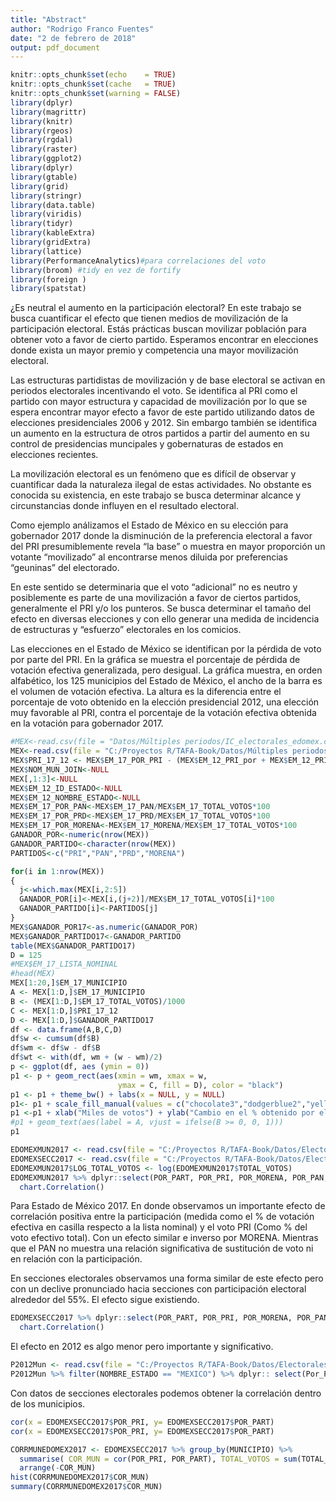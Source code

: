 ```yaml
---
title: "Abstract"
author: "Rodrigo Franco Fuentes"
date: "2 de febrero de 2018"
output: pdf_document
---
```


```r
knitr::opts_chunk$set(echo    = TRUE)
knitr::opts_chunk$set(cache   = TRUE)
knitr::opts_chunk$set(warning = FALSE)
library(dplyr)
library(magrittr)
library(knitr)
library(rgeos)
library(rgdal)
library(raster)
library(ggplot2)
library(dplyr)
library(gtable)
library(grid)
library(stringr)
library(data.table)
library(viridis)
library(tidyr)
library(kableExtra)
library(gridExtra)
library(lattice)
library(PerformanceAnalytics)#para correlaciones del voto 
library(broom) #tidy en vez de fortify
library(foreign )
library(spatstat)
```
¿Es neutral el aumento en la participación electoral? En este trabajo se busca cuantificar el efecto que tienen medios de movilización de la participación electoral. Estás prácticas buscan movilizar población para obtener voto a favor de cierto partido. Esperamos encontrar en elecciones donde exista un mayor premio  y competencia una mayor movilización electoral. 

Las estructuras partidistas de movilización y de base electoral se activan en periodos electorales incentivando el voto. Se identifica al PRI como el partido con mayor estructura y capacidad de movilización por lo que se espera encontrar mayor efecto a favor de este partido utilizando datos de elecciones presidenciales 2006 y 2012. Sin embargo también se identifica un aumento en la estructura de otros partidos a partir del aumento en su control de presidencias muncipales y gobernaturas de estados en elecciones recientes.

La movilización electoral es un fenómeno que es difícil de observar y cuantificar dada la naturaleza ilegal de estas actividades. No obstante es conocida su existencia, en este trabajo se busca determinar alcance y circunstancias donde influyen en el resultado electoral.

Como ejemplo análizamos el Estado de México en su elección para gobernador 2017 donde la disminución de la preferencia electoral a favor del PRI presumiblemente revela "la base" o muestra en mayor proporción un votante "movilizado" al encontrarse menos diluida por preferencias "geuninas" del electorado. 

En este sentido se determinaria que el voto "adicional" no es neutro y posiblemente es parte de una movilización a favor de ciertos partidos, generalmente el PRI y/o los punteros. Se busca determinar el tamaño del efecto en diversas elecciones y con ello generar una medida de incidencia de estructuras y "esfuerzo" electorales en los comicios.

Las elecciones en el Estado de México se identifican por la pérdida de voto por parte del PRI. En la gráfica se muestra el porcentaje de pérdida de votación efectiva generalizada, pero desigual. La gráfica muestra, en orden alfabético, los 125 municipios del Estado de México, el ancho de la barra es el volumen de votación efectiva. La altura es la diferencia entre el porcentaje de voto obtenido en la elección presidencial 2012, una elección muy favorable al PRI, contra el porcentaje de la votación efectiva obtenida en la votación para gobernador 2017. 

```r
#MEX<-read.csv(file = "Datos/Múltiples periodos/IC_electorales_edomex.csv")
MEX<-read.csv(file = "C:/Proyectos R/TAFA-Book/Datos/Múltiples periodos/IC_electorales_edomex.csv")
MEX$PRI_17_12 <- MEX$EM_17_POR_PRI - (MEX$EM_12_PRI_por + MEX$EM_12_PRI_PVEM_por) # cambio porcentual
MEX$NOM_MUN_JOIN<-NULL
MEX[,1:3]<-NULL
MEX$EM_12_ID_ESTADO<-NULL
MEX$EM_12_NOMBRE_ESTADO<-NULL
MEX$EM_17_POR_PAN<-MEX$EM_17_PAN/MEX$EM_17_TOTAL_VOTOS*100
MEX$EM_17_POR_PRD<-MEX$EM_17_PRD/MEX$EM_17_TOTAL_VOTOS*100
MEX$EM_17_POR_MORENA<-MEX$EM_17_MORENA/MEX$EM_17_TOTAL_VOTOS*100
GANADOR_POR<-numeric(nrow(MEX))
GANADOR_PARTIDO<-character(nrow(MEX))
PARTIDOS<-c("PRI","PAN","PRD","MORENA")

for(i in 1:nrow(MEX))
{
  j<-which.max(MEX[i,2:5])
  GANADOR_POR[i]<-MEX[i,(j+2)]/MEX$EM_17_TOTAL_VOTOS[i]*100
  GANADOR_PARTIDO[i]<-PARTIDOS[j]
}
MEX$GANADOR_POR17<-as.numeric(GANADOR_POR)
MEX$GANADOR_PARTIDO17<-GANADOR_PARTIDO
table(MEX$GANADOR_PARTIDO17)
D = 125
#MEX$EM_17_LISTA_NOMINAL
#head(MEX)
MEX[1:20,]$EM_17_MUNICIPIO
A <- MEX[1:D,]$EM_17_MUNICIPIO
B <- (MEX[1:D,]$EM_17_TOTAL_VOTOS)/1000
C <- MEX[1:D,]$PRI_17_12
D <- MEX[1:D,]$GANADOR_PARTIDO17
df <- data.frame(A,B,C,D)
df$w <- cumsum(df$B)
df$wm <- df$w - df$B
df$wt <- with(df, wm + (w - wm)/2)
p <- ggplot(df, aes (ymin = 0))
p1 <- p + geom_rect(aes(xmin = wm, xmax = w, 
                        ymax = C, fill = D), color = "black")
p1 <- p1 + theme_bw() + labs(x = NULL, y = NULL) 
p1<- p1 + scale_fill_manual(values = c("chocolate3","dodgerblue2","yellow2","chartreuse4"))
p1 <-p1 + xlab("Miles de votos") + ylab("Cambio en el % obtenido por el alianza PRI()")
#p1 + geom_text(aes(label = A, vjust = ifelse(B >= 0, 0, 1)))
p1 
```




```r
EDOMEXMUN2017 <- read.csv(file = "C:/Proyectos R/TAFA-Book/Datos/Electorales/Edomex/EDOMEXMUN2017.csv")
EDOMEXSECC2017 <- read.csv(file = "C:/Proyectos R/TAFA-Book/Datos/Electorales/Edomex/EDOMEXSECC2017.csv")
EDOMEXMUN2017$LOG_TOTAL_VOTOS <- log(EDOMEXMUN2017$TOTAL_VOTOS)
EDOMEXMUN2017 %>% dplyr::select(POR_PART, POR_PRI, POR_MORENA, POR_PAN, LOG_TOTAL_VOTOS) %>%
  chart.Correlation()
```

Para Estado de México 2017. En donde observamos un importante efecto de correlación positiva entre la participación (medida como el % de votación efectiva en casilla respecto a la lista nominal) y el voto PRI (Como % del voto efectivo total). Con un efecto similar e inverso por MORENA. Mientras que el PAN no muestra una relación significativa de sustitución de voto ni en relación con la participación. 

En secciones electorales observamos una forma similar de este efecto pero con un declive pronunciado hacia secciones con participación electoral alrededor del 55%. El efecto sigue existiendo.
```r
EDOMEXSECC2017 %>% dplyr::select(POR_PART, POR_PRI, POR_MORENA, POR_PAN) %>%
  chart.Correlation()
```

El efecto en 2012 es algo menor pero importante y significativo.

```r
P2012Mun <- read.csv(file = "C:/Proyectos R/TAFA-Book/Datos/Electorales/P2012Mun.csv")
P2012Mun %>% filter(NOMBRE_ESTADO == "MEXICO") %>% dplyr:: select(Por_Part, PRI_por, PAN_por, PRD_por) %>% chart.Correlation()
```

Con datos de secciones electorales podemos obtener la correlación dentro de los municipios. 

```r
cor(x = EDOMEXSECC2017$POR_PRI, y= EDOMEXSECC2017$POR_PART)
cor(x = EDOMEXSECC2017$POR_PRI, y= EDOMEXSECC2017$POR_PART)

CORRMUNEDOMEX2017 <- EDOMEXSECC2017 %>% group_by(MUNICIPIO) %>%
  summarise( COR_MUN = cor(POR_PRI, POR_PART), TOTAL_VOTOS = sum(TOTAL_VOTOS)) %>%
  arrange(-COR_MUN)
hist(CORRMUNEDOMEX2017$COR_MUN)
summary(CORRMUNEDOMEX2017$COR_MUN)
```
